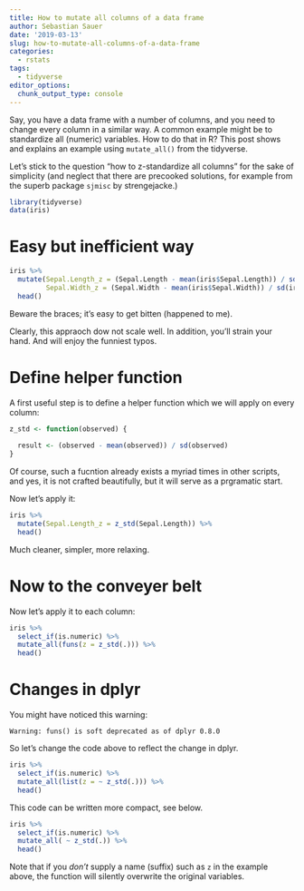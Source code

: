 ```yaml
---
title: How to mutate all columns of a data frame
author: Sebastian Sauer
date: '2019-03-13'
slug: how-to-mutate-all-columns-of-a-data-frame
categories:
  - rstats
tags:
  - tidyverse
editor_options: 
  chunk_output_type: console
---
```




Say, you have a data frame with a number of columns, and you need to change every column in a similar way. A common example might be to standardize all (numeric) variables. How to do that in R? This post shows and explains an example using `mutate_all()` from the tidyverse.

Let's stick to the question "how to z-standardize all columns" for the sake of simplicity (and neglect that there are precooked solutions, for example from the superb package `sjmisc` by strengejacke.)


```r
library(tidyverse)
data(iris)
```



# Easy but inefficient way

```r
iris %>% 
  mutate(Sepal.Length_z = (Sepal.Length - mean(iris$Sepal.Length)) / sd(iris$Sepal.Length),
         Sepal.Width_z = (Sepal.Width - mean(iris$Sepal.Width)) / sd(iris$Sepal.Width))  %>% 
  head()
```

Beware the braces; it's easy to get bitten (happened to me).

Clearly, this appraoch dow not scale well. In addition, you'll strain your hand. And will enjoy the funniest typos.



# Define helper function

A first useful step is to define a helper function which we will apply on every column:

```r
z_std <- function(observed) {
  
  result <- (observed - mean(observed)) / sd(observed)
}
```

Of course, such a fucntion already exists a myriad times in other scripts, and yes, it is not crafted beautifully, but it will serve as a prgramatic start.

Now let's apply it:

```r
iris %>% 
  mutate(Sepal.Length_z = z_std(Sepal.Length)) %>% 
  head()
```


Much cleaner, simpler, more relaxing.



# Now to the conveyer belt

Now let's apply it to each column:


```r
iris %>% 
  select_if(is.numeric) %>% 
  mutate_all(funs(z = z_std(.))) %>% 
  head()
```



# Changes in dplyr


You might have noticed this warning:

`Warning: funs() is soft deprecated as of dplyr 0.8.0`


So let's change the code above to reflect the change in dplyr.


```r
iris %>% 
  select_if(is.numeric) %>% 
  mutate_all(list(z = ~ z_std(.))) %>% 
  head()
```


This code can be written more compact, see below.


```r
iris %>% 
  select_if(is.numeric) %>% 
  mutate_all( ~ z_std(.)) %>% 
  head()
```


Note that if you *don't* supply a name (suffix) such as `z` in the example above, the function will silently overwrite the original variables.

